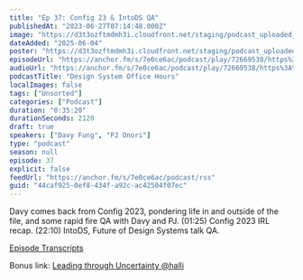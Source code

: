 ```yaml
---
title: "Ep 37: Config 23 & IntoDS QA"
publishedAt: "2023-06-27T07:14:48.000Z"
image: "https://d3t3ozftmdmh3i.cloudfront.net/staging/podcast_uploaded_nologo/21047747/21047747-1699427880984-48d6ab24edbb5.jpg"
dateAdded: "2025-06-04"
poster: "https://d3t3ozftmdmh3i.cloudfront.net/staging/podcast_uploaded_nologo/21047747/21047747-1699427880984-48d6ab24edbb5.jpg"
episodeUrl: "https://anchor.fm/s/7e0ce6ac/podcast/play/72669538/https%3A%2F%2Fd3ctxlq1ktw2nl.cloudfront.net%2Fstaging%2F2023-5-27%2Fcaca0ebb-5193-350b-988f-c322f30a2661.mp3"
audioUrl: "https://anchor.fm/s/7e0ce6ac/podcast/play/72669538/https%3A%2F%2Fd3ctxlq1ktw2nl.cloudfront.net%2Fstaging%2F2023-5-27%2Fcaca0ebb-5193-350b-988f-c322f30a2661.mp3"
podcastTitle: "Design System Office Hours"
localImages: false
tags: ["Unsorted"]
categories: ["Podcast"]
duration: "0:35:20"
durationSeconds: 2120
draft: true
speakers: ["Davy Fung", "PJ Onori"]
type: "podcast"
season: null
episode: 37
explicit: false
feedUrl: "https://anchor.fm/s/7e0ce6ac/podcast/rss"
guid: "44caf925-0ef8-434f-a92c-ac42504f07ec"
---
```

Davy comes back from Config 2023, pondering life in and outside of the file, and some rapid fire QA with Davy and PJ. (01:25) Config 2023 IRL recap. (22:10) IntoDS, Future of Design Systems talk QA.

[Episode Transcripts](https://docs.google.com/document/d/1eBPOj7pQJBKCsc4uWlMM1XwwfTOLiK7Av_qEbwu2F_M/edit?usp=sharing)

Bonus link: [Leading through Uncertainty @halli](https://youtu.be/w_yWIJfwZXo)

